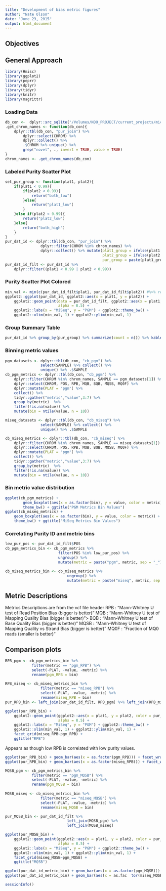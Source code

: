 ```yaml
---
title: "Development of bias metric figures"
author: "Nate Olson"
date: "June 23, 2015"
output: html_document
---
```

## Objectives

## General Approach

```r
library(Hmisc)
library(ggplot2)
library(peprr)
library(dplyr)
library(tidyr)
library(knitr)
library(magrittr)
```

### Loading Data
```r
db_con <-  dplyr::src_sqlite("/Volumes/NDO_PROJECT/current_projects/micro_rm/pepr-data/MG002/MG002.sqlite")
.get_chrom_names <- function(db_con){
    dplyr::tbl(db_con, "pur_join") %>%
        dplyr::select(CHROM) %>%
        dplyr::collect() %>%
        .$CHROM %>% unique() %>%
        grep("novel", ., invert = TRUE, value = TRUE)
}
chrom_names <- .get_chrom_names(db_con)
```

### Labeled Purity Scatter Plot
```r
set_pur_group <- function(plat1, plat2){
    if(plat1 < 0.99){
        if(plat2 < 0.99){
            return("both_low")
        }else{
            return("plat1_low")
        }
    }else if(plat2 < 0.99){
        return("plat2_low")
    }else{
        return("both_high")
    }
}
pur_dat_id <- dplyr::tbl(db_con, "pur_join") %>%
                dplyr::filter(CHROM %in% chrom_names) %>%
                dplyr::collect() %>% mutate(plat1_group = ifelse(plat1 < 0.99, "low","high"),
                                            plat2_group = ifelse(plat2 < 0.99, "low","high"),
                                            pur_group = paste(plat1_group, plat2_group, sep = "_"))
pur_dat_id_filt <- pur_dat_id %>%
    dplyr::filter((plat1 < 0.99 | plat2 < 0.99))
```

### Purity Scatter Plot Colored
```r
min_val <- min(c(pur_dat_id_filt$plat1, pur_dat_id_filt$plat2)) #%>% round(digits = 1)
ggplot2::ggplot(pur_dat_id, ggplot2::aes(x = plat1, y = plat2)) +
    ggplot2::geom_point(data = pur_dat_id_filt, ggplot2::aes(x = plat1, y = plat2, color = pur_group),
                        alpha = 0.5) +
    ggplot2::labs(x = "MiSeq", y = "PGM") + ggplot2::theme_bw() + 
    ggplot2::xlim(min_val, 1) + ggplot2::ylim(min_val, 1)
```



### Group Summary Table
```r
pur_dat_id %>% group_by(pur_group) %>% summarize(count = n()) %>% kable()
```


### Binning metric values
```r
pgm_datasets <- dplyr::tbl(db_con, "cb_pgm") %>% 
                select(SAMPLE) %>% collect() %>% 
                unique() %>% .$SAMPLE
cb_pgm_metrics <- dplyr::tbl(db_con, "cb_pgm") %>%
    dplyr::filter(CHROM %in% chrom_names, SAMPLE == pgm_datasets[1]) %>%         
    dplyr::select(CHROM, POS, RPB, MQB, BQB, MQSB, MQ0F) %>%
    dplyr::mutate(PLAT = "pgm") %>% 
    collect() %>%
    tidyr::gather("metric","value",3:7) %>% 
    group_by(metric)  %>% 
    filter(!is.na(value)) %>% 
    mutate(bin = ntile(value, n = 10))

miseq_datasets <- dplyr::tbl(db_con, "cb_miseq") %>% 
                select(SAMPLE) %>% collect() %>% 
                unique() %>% .$SAMPLE

cb_miseq_metrics <- dplyr::tbl(db_con, "cb_miseq") %>%
    dplyr::filter(CHROM %in% chrom_names, SAMPLE == miseq_datasets[1]) %>%         
    dplyr::select(CHROM, POS, RPB, MQB, BQB, MQSB, MQ0F) %>%
    dplyr::mutate(PLAT = "pgm") %>% 
    collect() %>%
    tidyr::gather("metric","value",3:7) %>% 
    group_by(metric)  %>% 
    filter(!is.na(value)) %>% 
    mutate(bin = ntile(value, n = 10))
```

### Bin metric value distribution
```r
ggplot(cb_pgm_metrics) + 
        geom_boxplot(aes(x = as.factor(bin), y = value, color = metric)) + 
        theme_bw() + ggtitle("PGM Metrics Bin Values")
ggplot(cb_miseq_metrics) + 
    geom_boxplot(aes(x = as.factor(bin), y = value, color = metric)) + 
    theme_bw() + ggtitle("MiSeq Metrics Bin Values")
```


### Correlating Purity ID and metric bins
```r

low_pur_pos <- pur_dat_id_filt$POS
cb_pgm_metrics_bin <- cb_pgm_metrics %>% 
                        filter(POS %in% low_pur_pos) %>% 
                        ungroup() %>% 
                        mutate(metric = paste("pgm", metric, sep = "_"))

cb_miseq_metrics_bin <- cb_miseq_metrics %>% 
                            ungroup() %>% 
                            mutate(metric = paste("miseq", metric, sep = "_"))

```

## Metric Descriptions
Metrics Descriptions are from the vcf file header
RPB
: "Mann-Whitney U test of Read Position Bias (bigger is better)"
MQB
: "Mann-Whitney U test of Mapping Quality Bias (bigger is better)">
BQB
: "Mann-Whitney U test of Base Quality Bias (bigger is better)"
MQSB
: "Mann-Whitney U test of Mapping Quality vs Strand Bias (bigger is better)"
MQ0F
: "Fraction of MQ0 reads (smaller is better)"

## Comparison plots
```r
RPB_pgm <- cb_pgm_metrics_bin %>% 
            filter(metric == "pgm_RPB") %>% 
            select(-PLAT, -value, -metric) %>% 
            rename(pgm_RPB = bin)
            
RPB_miseq <- cb_miseq_metrics_bin %>% 
                filter(metric == "miseq_RPB") %>% 
                select(-PLAT, -value, -metric) %>% 
                rename(miseq_RPB = bin)
pur_RPB_bin <- left_join(pur_dat_id_filt, RPB_pgm) %>% left_join(RPB_miseq)
```

```r
ggplot(pur_RPB_bin) +     
    ggplot2::geom_point(ggplot2::aes(x = plat1, y = plat2, color = pur_group),
                        alpha = 0.5) +
    ggplot2::labs(x = "MiSeq", y = "PGM") + ggplot2::theme_bw() + 
    ggplot2::xlim(min_val, 1) + ggplot2::ylim(min_val, 1) +
    facet_grid(miseq_RPB~pgm_RPB) +
    ggtitle("RPB")
```

Appears as though low RPB is correlated with low purity values. 

```r
ggplot(pur_RPB_bin) + geom_bar(aes(x = as.factor(pgm_RPB))) + facet_wrap(~pur_group, scale = "free_y", ncol = 1) + theme_bw() + ggtitle("RPB PGM Bins")
ggplot(pur_RPB_bin) + geom_bar(aes(x = as.factor(miseq_RPB))) + facet_wrap(~pur_group, scale = "free_y", ncol = 1) + theme_bw() + ggtitle("RPB MiSeq Bins")
```

```r
MQSB_pgm <- cb_pgm_metrics_bin %>% 
            filter(metric == "pgm_MQSB") %>% 
            select(-PLAT, -value, -metric) %>% 
            rename(pgm_MQSB = bin)
            
MQSB_miseq <- cb_miseq_metrics_bin %>% 
                filter(metric == "miseq_MQSB") %>% 
                select(-PLAT, -value, -metric) %>% 
                rename(miseq_MQSB = bin)

pur_MQSB_bin <- pur_dat_id_filt %>% 
                            left_join(MQSB_pgm) %>% 
                            left_join(MQSB_miseq)
```

```r
ggplot(pur_MQSB_bin) +     
    ggplot2::geom_point(ggplot2::aes(x = plat1, y = plat2, color = pur_group),
                        alpha = 0.5) +
    ggplot2::labs(x = "MiSeq", y = "PGM") + ggplot2::theme_bw() + 
    ggplot2::xlim(min_val, 1) + ggplot2::ylim(min_val, 1) +
    facet_grid(miseq_MQSB~pgm_MQSB) +
    ggtitle("MQSB")
```

```r
ggplot(pur_dat_id_metric_bin) + geom_bar(aes(x = as.factor(pgm_MQSB))) + facet_wrap(~pur_group, scale = "free_y", ncol = 1) + theme_bw() + ggtitle("MQSB PGM Bins")
ggplot(pur_dat_id_metric_bin) + geom_bar(aes(x = as.fac  tor(miseq_MQSB))) + facet_wrap(~pur_group, scale = "free_y", ncol = 1) + theme_bw() + ggtitle("MQSB MiSeq Bins")
```


```r
sessionInfo()
```

